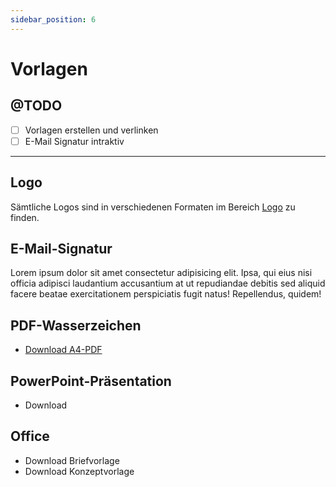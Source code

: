 ```yaml
---
sidebar_position: 6
---
```



# Vorlagen

## @TODO
- [ ] Vorlagen erstellen und verlinken
- [ ] E-Mail Signatur intraktiv

---

## Logo
Sämtliche Logos sind in verschiedenen Formaten im Bereich [Logo](./logo) zu finden.


## E-Mail-Signatur
Lorem ipsum dolor sit amet consectetur adipisicing elit. Ipsa, qui eius nisi officia adipisci laudantium accusantium at ut repudiandae debitis sed aliquid facere beatae exercitationem perspiciatis fugit natus! Repellendus, quidem!

<Signatur></Signatur>





## PDF-Wasserzeichen
- [Download A4-PDF](./assets/vorlagen/wasserzeichen_a4.pdf)



## PowerPoint-Präsentation
- Download


## Office
- Download Briefvorlage
- Download Konzeptvorlage